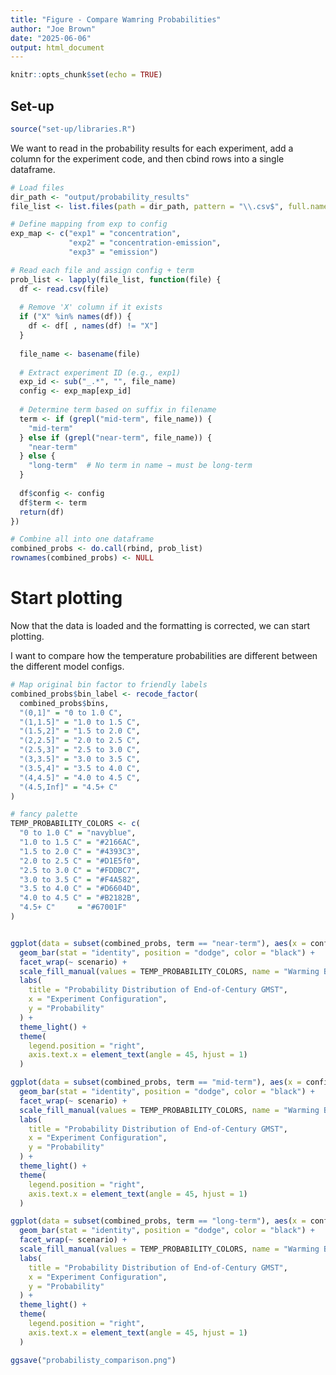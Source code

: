 ```yaml
---
title: "Figure - Compare Wamring Probabilities"
author: "Joe Brown"
date: "2025-06-06"
output: html_document
---
```


```r
knitr::opts_chunk$set(echo = TRUE)
```

## Set-up 

```r
source("set-up/libraries.R")
```


We want to read in the probability results for each experiment, add a column for the experiment code, and then cbind rows into a single dataframe.

```r
# Load files
dir_path <- "output/probability_results"
file_list <- list.files(path = dir_path, pattern = "\\.csv$", full.names = TRUE)

# Define mapping from exp to config
exp_map <- c("exp1" = "concentration",
             "exp2" = "concentration-emission",
             "exp3" = "emission")

# Read each file and assign config + term
prob_list <- lapply(file_list, function(file) {
  df <- read.csv(file)
  
  # Remove 'X' column if it exists
  if ("X" %in% names(df)) {
    df <- df[ , names(df) != "X"]
  }
  
  file_name <- basename(file)
  
  # Extract experiment ID (e.g., exp1)
  exp_id <- sub("_.*", "", file_name)
  config <- exp_map[exp_id]
  
  # Determine term based on suffix in filename
  term <- if (grepl("mid-term", file_name)) {
    "mid-term"
  } else if (grepl("near-term", file_name)) {
    "near-term"
  } else {
    "long-term"  # No term in name → must be long-term
  }
  
  df$config <- config
  df$term <- term
  return(df)
})

# Combine all into one dataframe
combined_probs <- do.call(rbind, prob_list)
rownames(combined_probs) <- NULL
```

# Start plotting

Now that the data is loaded and the formatting is corrected, we can start plotting. 

I want to compare how the temperature probabilities are different between the different model configs. 

```r
# Map original bin factor to friendly labels
combined_probs$bin_label <- recode_factor(
  combined_probs$bins,
  "(0,1]" = "0 to 1.0 C",
  "(1,1.5]" = "1.0 to 1.5 C",
  "(1.5,2]" = "1.5 to 2.0 C",
  "(2,2.5]" = "2.0 to 2.5 C",
  "(2.5,3]" = "2.5 to 3.0 C",
  "(3,3.5]" = "3.0 to 3.5 C",
  "(3.5,4]" = "3.5 to 4.0 C",
  "(4,4.5]" = "4.0 to 4.5 C",
  "(4.5,Inf]" = "4.5+ C"
)

# fancy palette
TEMP_PROBABILITY_COLORS <- c(
  "0 to 1.0 C" = "navyblue",
  "1.0 to 1.5 C" = "#2166AC",
  "1.5 to 2.0 C" = "#4393C3",
  "2.0 to 2.5 C" = "#D1E5f0",
  "2.5 to 3.0 C" = "#FDDBC7",
  "3.0 to 3.5 C" = "#F4A582",
  "3.5 to 4.0 C" = "#D6604D",
  "4.0 to 4.5 C" = "#B2182B",
  "4.5+ C"     = "#67001F"
)


ggplot(data = subset(combined_probs, term == "near-term"), aes(x = config, y = probability, fill = bin_label)) +
  geom_bar(stat = "identity", position = "dodge", color = "black") +
  facet_wrap(~ scenario) +
  scale_fill_manual(values = TEMP_PROBABILITY_COLORS, name = "Warming Bin") +
  labs(
    title = "Probability Distribution of End-of-Century GMST",
    x = "Experiment Configuration",
    y = "Probability"
  ) +
  theme_light() +
  theme(
    legend.position = "right",
    axis.text.x = element_text(angle = 45, hjust = 1)
  )

```

```r

ggplot(data = subset(combined_probs, term == "mid-term"), aes(x = config, y = probability, fill = bin_label)) +
  geom_bar(stat = "identity", position = "dodge", color = "black") +
  facet_wrap(~ scenario) +
  scale_fill_manual(values = TEMP_PROBABILITY_COLORS, name = "Warming Bin") +
  labs(
    title = "Probability Distribution of End-of-Century GMST",
    x = "Experiment Configuration",
    y = "Probability"
  ) +
  theme_light() +
  theme(
    legend.position = "right",
    axis.text.x = element_text(angle = 45, hjust = 1)
  )
```

```r

ggplot(data = subset(combined_probs, term == "long-term"), aes(x = config, y = probability, fill = bin_label)) +
  geom_bar(stat = "identity", position = "dodge", color = "black") +
  facet_wrap(~ scenario) +
  scale_fill_manual(values = TEMP_PROBABILITY_COLORS, name = "Warming Bin") +
  labs(
    title = "Probability Distribution of End-of-Century GMST",
    x = "Experiment Configuration",
    y = "Probability"
  ) +
  theme_light() +
  theme(
    legend.position = "right",
    axis.text.x = element_text(angle = 45, hjust = 1)
  ) 

ggsave("probabilisty_comparison.png")
```

